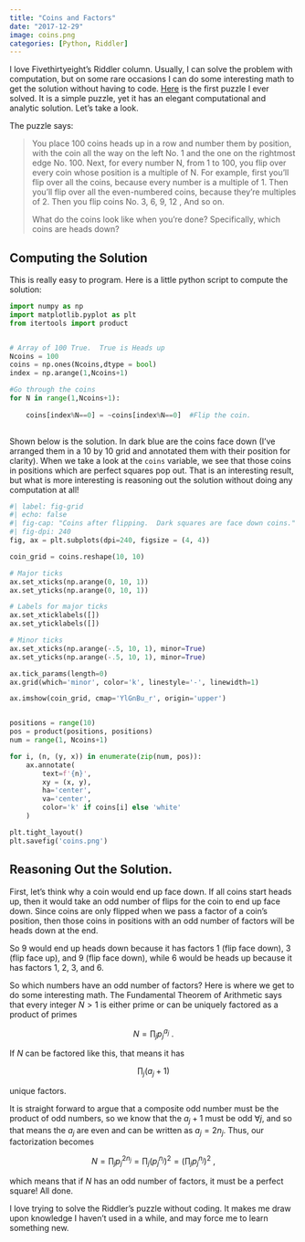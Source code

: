 ```yaml
---
title: "Coins and Factors"
date: "2017-12-29"
image: coins.png
categories: [Python, Riddler]
---
```


I love Fivethirtyeight's Riddler column.  Usually, I can solve the problem with computation, but on some rare occasions I can do some interesting math to get the solution without having to code.  [Here](https://fivethirtyeight.com/features/can-you-survive-this-deadly-board-game/) is the first puzzle I ever solved.  It is a simple puzzle, yet it has an elegant computational and analytic solution.  Let's take a look.

The puzzle says:

>You place 100 coins heads up in a row and number them by position, with the coin all the way on the left No. 1 and the one on the rightmost edge No. 100. Next, for every number N, from 1 to 100, you flip over every coin whose position is a multiple of N. For example, first you'll flip over all the coins, because every number is a multiple of 1. Then you'll flip over all the even-numbered coins, because they're multiples of 2. Then you flip coins No. 3, 6, 9, 12  , And so on.   
>
>What do the coins look like when you're done? Specifically, which coins are heads down?


## Computing the Solution

This is really easy to program.  Here is a little python script to compute the solution:

```python

import numpy as np
import matplotlib.pyplot as plt
from itertools import product


# Array of 100 True.  True is Heads up
Ncoins = 100
coins = np.ones(Ncoins,dtype = bool)
index = np.arange(1,Ncoins+1)

#Go through the coins
for N in range(1,Ncoins+1):
    
    coins[index%N==0] = ~coins[index%N==0]  #Flip the coin.  
  
```


Shown below is the solution.  In dark blue are the coins face down (I've arranged them in a 10 by 10 grid and annotated them with their position for clarity).  When we take a look at the `coins` variable, we see that those coins in positions which are perfect squares pop out. That is an interesting result, but what is more interesting is reasoning out the solution without doing any computation at all!


```python
#| label: fig-grid
#| echo: false
#| fig-cap: "Coins after flipping.  Dark squares are face down coins."
#| fig-dpi: 240
fig, ax = plt.subplots(dpi=240, figsize = (4, 4))

coin_grid = coins.reshape(10, 10)

# Major ticks
ax.set_xticks(np.arange(0, 10, 1))
ax.set_yticks(np.arange(0, 10, 1))

# Labels for major ticks
ax.set_xticklabels([])
ax.set_yticklabels([])

# Minor ticks
ax.set_xticks(np.arange(-.5, 10, 1), minor=True)
ax.set_yticks(np.arange(-.5, 10, 1), minor=True)

ax.tick_params(length=0)
ax.grid(which='minor', color='k', linestyle='-', linewidth=1)

ax.imshow(coin_grid, cmap='YlGnBu_r', origin='upper')


positions = range(10)
pos = product(positions, positions)
num = range(1, Ncoins+1)

for i, (n, (y, x)) in enumerate(zip(num, pos)):
    ax.annotate(
        text=f'{n}',
        xy = (x, y),
        ha='center',
        va='center',
        color='k' if coins[i] else 'white'
    )

plt.tight_layout()
plt.savefig('coins.png')
```



## Reasoning Out the Solution.

First, let's think why a coin would end up face down.  If all coins start heads up, then it would take an odd number of flips for the coin to end up face down.  Since coins are only flipped when we pass a factor of a coin's position, then those coins in positions with an odd number of factors will be heads down at the end.

So 9 would end up heads down because it has factors 1 (flip face down), 3 (flip face up), and 9 (flip face down), while 6 would be heads up because it has factors 1, 2, 3, and 6.

So which numbers have an odd number of factors?  Here is where we get to do some interesting math.  The Fundamental Theorem of Arithmetic says that every integer $N>1$ is either prime or can be uniquely factored as a product of primes

 $$N = \prod_{j} p_j^{a_j} \>.$$ 

If $N$ can be factored like this, that means it has 

$$\prod_{j} (a_j +1)$$

unique factors. 

It is straight forward to argue that a composite odd number must be the product of odd numbers, so we know that the $a_j+1$ must be odd $\forall j$, and so that means the $a_j$ are even and can be written as $a_j = 2n_j$.  Thus, our factorization becomes

$$N = \prod_j p_j^{2n_j} = \prod_j (p_j^{n_j})^2 = \left(\prod_j p_j^{n_j} \right)^2 \>,$$

which means that if $N$ has an odd number of factors, it must be a perfect square!  All done.

I love trying to solve the Riddler's puzzle without coding.  It makes me draw upon knowledge I haven't used in a while, and may force me to learn something new.
